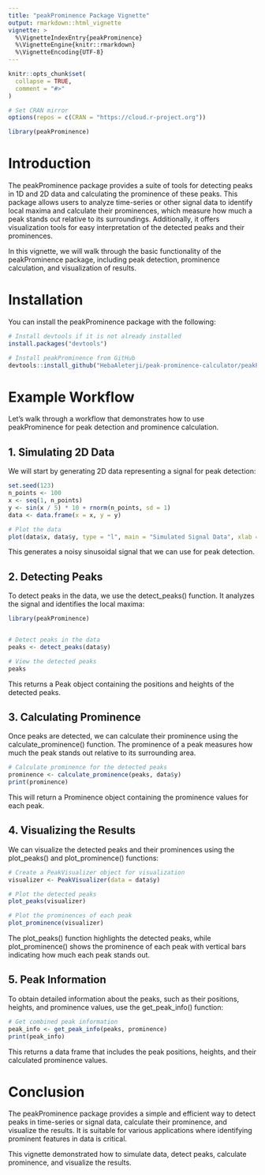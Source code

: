 ```yaml
---
title: "peakProminence Package Vignette"
output: rmarkdown::html_vignette
vignette: >
  %\VignetteIndexEntry{peakProminence}
  %\VignetteEngine{knitr::rmarkdown}
  %\VignetteEncoding{UTF-8}
---
```


```r
knitr::opts_chunk$set(
  collapse = TRUE,
  comment = "#>"
)

# Set CRAN mirror
options(repos = c(CRAN = "https://cloud.r-project.org"))
```

```r
library(peakProminence)
```

# Introduction
The peakProminence package provides a suite of tools for detecting peaks in 1D and 2D data and calculating the prominence of these peaks. This package allows users to analyze time-series or other signal data to identify local maxima and calculate their prominences, which measure how much a peak stands out relative to its surroundings. Additionally, it offers visualization tools for easy interpretation of the detected peaks and their prominences.

In this vignette, we will walk through the basic functionality of the peakProminence package, including peak detection, prominence calculation, and visualization of results.

# Installation
You can install the peakProminence package with the following:

```r

# Install devtools if it is not already installed
install.packages("devtools")

# Install peakProminence from GitHub
devtools::install_github("HebaAleterji/peak-prominence-calculator/peakProminence")

```


# Example Workflow
Let's walk through a workflow that demonstrates how to use peakProminence for peak detection and prominence calculation.

## 1. Simulating 2D Data

We will start by generating 2D data representing a signal for peak detection:

```r
set.seed(123)
n_points <- 100
x <- seq(1, n_points)
y <- sin(x / 5) * 10 + rnorm(n_points, sd = 1)
data <- data.frame(x = x, y = y)

# Plot the data
plot(data$x, data$y, type = "l", main = "Simulated Signal Data", xlab = "Index", ylab = "Value")


```

This generates a noisy sinusoidal signal that we can use for peak detection.

## 2. Detecting Peaks

To detect peaks in the data, we use the detect_peaks() function. It analyzes the signal and identifies the local maxima:

```r
library(peakProminence)


# Detect peaks in the data
peaks <- detect_peaks(data$y)

# View the detected peaks
peaks


```

This returns a Peak object containing the positions and heights of the detected peaks.

## 3. Calculating Prominence

Once peaks are detected, we can calculate their prominence using the calculate_prominence() function. The prominence of a peak measures how much the peak stands out relative to its surrounding area.
```r
# Calculate prominence for the detected peaks
prominence <- calculate_prominence(peaks, data$y)
print(prominence)

```

This will return a Prominence object containing the prominence values for each peak.

## 4. Visualizing the Results

We can visualize the detected peaks and their prominences using the plot_peaks() and plot_prominence() functions:
```r
# Create a PeakVisualizer object for visualization
visualizer <- PeakVisualizer(data = data$y)

# Plot the detected peaks
plot_peaks(visualizer)

# Plot the prominences of each peak
plot_prominence(visualizer)

```

The plot_peaks() function highlights the detected peaks, while plot_prominence() shows the prominence of each peak with vertical bars indicating how much each peak stands out.

## 5. Peak Information

To obtain detailed information about the peaks, such as their positions, heights, and prominence values, use the get_peak_info() function:
```r
# Get combined peak information
peak_info <- get_peak_info(peaks, prominence)
print(peak_info)


```
This returns a data frame that includes the peak positions, heights, and their calculated prominence values.

# Conclusion

The peakProminence package provides a simple and efficient way to detect peaks in time-series or signal data, calculate their prominence, and visualize the results. It is suitable for various applications where identifying prominent features in data is critical.

This vignette demonstrated how to simulate data, detect peaks, calculate prominence, and visualize the results.
